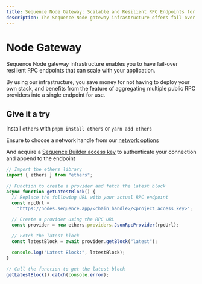 ```yaml
---
title: Sequence Node Gateway: Scalable and Resilient RPC Endpoints for Your Application
description: The Sequence Node gateway infrastructure offers fail-over resilient RPC endpoints for scalable applications. Save money by avoiding deploying your own stack and benefit from aggregating multiple public RPC providers into a single endpoint.
---
```


# Node Gateway

Sequence Node gateway infrastructure enables you to have fail-over resilient RPC endpoints that can scale with your application.

By using our infrastructure, you save money for not having to deploy your own stack, and benefits from the feature of aggregating multiple public RPC providers into a single endpoint for use.

## Give it a try

Install `ethers` with `pnpm install ethers` or `yarn add ethers`

Ensure to choose a network handle from our [network options](/solutions/technical-references/chain-support)

And acquire a [Sequence Builder access key](https://sequence.build) to authenticate your connection and append to the endpoint

```js
// Import the ethers library
import { ethers } from "ethers";

// Function to create a provider and fetch the latest block
async function getLatestBlock() {
  // Replace the following URL with your actual RPC endpoint
  const rpcUrl =
    "https://nodes.sequence.app/<chain_handle>/<project_access_key>";

  // Create a provider using the RPC URL
  const provider = new ethers.providers.JsonRpcProvider(rpcUrl);

  // Fetch the latest block
  const latestBlock = await provider.getBlock("latest");

  console.log("Latest Block:", latestBlock);
}

// Call the function to get the latest block
getLatestBlock().catch(console.error);
```
